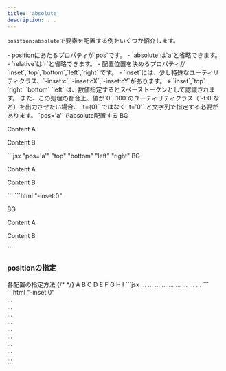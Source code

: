 ```yaml
---
title: 'absolute'
description: ...
---
```




`position:absolute`で要素を配置する例をいくつか紹介します。

<Note preset='info' heading='Points'>
- positionにあたるプロパティが`pos`です。
	- `absolute`は`a`と省略できます。
	- `relative`は`r`と省略できます。
- 配置位置を決めるプロパティが `inset`,`top`,`bottom`,`left`,`right` です。
- `inset`には、少し特殊なユーティリティクラス、`-inset:c`,`-inset:cX`,`-inset:cY`があります。
</Note>

<Alert preset='warning' fz='s'>
※ `inset`,`top` `right` `bottom` `left` は、数値指定するとスペーストークンとして認識されます。  
また、この処理の都合上、値が`0`,`100`のユーティリティクラス（`-t:0`など）を出力させたい場合、 `t={0}` ではなく `t='0'` と文字列で指定する必要があります。
</Alert>

<Preview>
	<PreviewTitle>
		`pos='a'`でabsolute配置する
	</PreviewTitle>
	<PreviewArea p='20'>
		<Box pos='r' p='40' bgc='base-2'>
			<Text fz='4xl' fw='bold' c='content-3' ta='c' lts='l'>BG</Text>
			<Box pos='a' t='0' l='0' bd='guide'>
				<p>Content A</p>
			</Box>
			<Box pos='a' b='40' r='40' bd='guide'>
				<p>Content B</p>
			</Box>
		</Box>
	</PreviewArea>
	<PreviewCode slot='tab' label='Component'>
		```jsx "pos='a'" "top" "bottom" "left" "right"
		<Box pos='r' p='40' bgc='base-2'>
			<Text fz='4xl' fw='bold' c='content-3' ta='c' lts='l'>BG</Text>
			<Box pos='a' t='0' l='0' bd='guide'>
				<p>Content A</p>
			</Box>
			<Box pos='a' b='40' r='40' bd='guide'>
				<p>Content B</p>
			</Box>
		</Box>
		```
	</PreviewCode>
	<PreviewCode slot='tab' label='HTML'>
		```html "-inset:0"
		<div class="l--box -pos:r -p:40 -bgc:base-2">
			<p class="-fz:4xl -fw:bold -c:content-3 -ta:c -lts:l">BG</p>
			<div class="l--box -pos:a -t:0 -l:0 -bd:guide">
				<p>Content A</p>
			</div>
			<div class="l--box -pos:a -bd:guide" style="bottom:var(--s--40);right:var(--s--40)">
				<p>Content B</p>
			</div>
		</div>
		```
	</PreviewCode>
</Preview>




### positionの指定

<Preview>
	<PreviewTitle>
		各配置の指定方法
	</PreviewTitle>
	<PreviewArea resize p='20'>
		{/* <LayerPositionsDemo /> */}
		<Box pos='r' aspect='4/3' bgc='base-2'>
			<Box pos='a' l='0' t='0' bd='guide'><Text fz='s' p='20' lh='1'>A</Text></Box>
			<Box pos='a' inset='cX' t='0' bd='guide'><Text fz='s' p='20' lh='1'>B</Text></Box>
			<Box pos='a' r='0' t='0' bd='guide'><Text fz='s' p='20' lh='1'>C</Text></Box>
			<Box pos='a' l='0' inset='cY' bd='guide'><Text fz='s' p='20' lh='1'>D</Text></Box>
			<Box pos='a' inset='c' bd='guide'><Text fz='s' p='20' lh='1'>E</Text></Box>
			<Box pos='a' r='0' inset='cY' bd='guide'><Text fz='s' p='20' lh='1'>F</Text></Box>
			<Box pos='a' l='0' b='0' bd='guide'><Text fz='s' p='20' lh='1'>G</Text></Box>
			<Box pos='a' inset='cX' b='0' bd='guide'><Text fz='s' p='20' lh='1'>H</Text></Box>
			<Box pos='a' r='0' b='0' bd='guide'><Text fz='s' p='20' lh='1'>I</Text></Box>
		</Box>
	</PreviewArea>
	<PreviewCode slot='tab' label='Component'>
		```jsx
		<Box pos='r' aspect='4/3' bgc='base-2'>
			<Box pos='a' l='0' t='0'>...</Box>
			<Box pos='a' inset='cX' t='0'>...</Box>
			<Box pos='a' r='0' t='0'>...</Box>
			<Box pos='a' l='0' inset='cY'>...</Box>
			<Box pos='a' inset='c'>...</Box>
			<Box pos='a' r='0' inset='cY'>...</Box>
			<Box pos='a' l='0' b='0'>...</Box>
			<Box pos='a' inset='cX' b='0'>...</Box>
			<Box pos='a' r='0' b='0'>...</Box>
		</Box>
		```
	</PreviewCode>
	<PreviewCode slot='tab' label='HTML'>
		```html "-inset:0"
		<div class="l--box -pos:r -aspect:4/3 -bgc:base-2">
			<div class="l--box -pos:a -l:0 -t:0">...</div>
			<div class="l--box -pos:a -inset:cX -t:0">...</div>
			<div class="l--box -pos:a -r:0 -t:0">...</div>
			<div class="l--box -pos:a -l:0 -inset:cY">...</div>
			<div class="l--box -pos:a -inset:c">...</div>
			<div class="l--box -pos:a -r:0 -inset:cY">...</div>
			<div class="l--box -pos:a -l:0 -b:0">...</div>
			<div class="l--box -pos:a -inset:cX -b:0">...</div>
			<div class="l--box -pos:a -r:0 -b:0">...</div>
		</div>
		```
	</PreviewCode>
</Preview>


